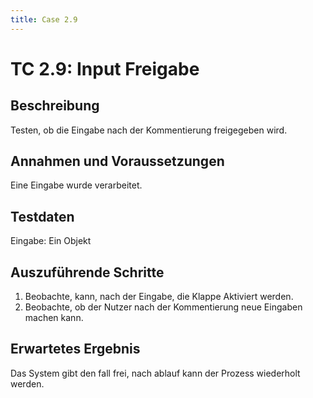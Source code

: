 ```yaml
---
title: Case 2.9
---
```




# TC 2.9: Input Freigabe

## Beschreibung
Testen, ob die Eingabe nach der Kommentierung freigegeben wird.

## Annahmen und Voraussetzungen
Eine Eingabe wurde verarbeitet.

## Testdaten
Eingabe: Ein Objekt

## Auszuführende Schritte
1. Beobachte, kann, nach der Eingabe, die Klappe Aktiviert werden.
1. Beobachte, ob der Nutzer nach der Kommentierung neue Eingaben machen kann.

## Erwartetes Ergebnis
Das System gibt den fall frei, nach ablauf kann der Prozess wiederholt werden.